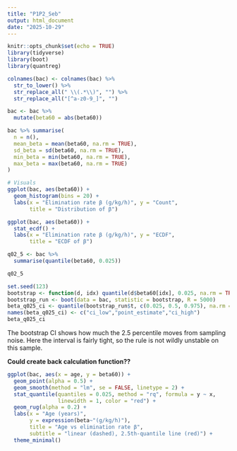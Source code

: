 ```yaml
---
title: "P1P2_Seb"
output: html_document
date: "2025-10-29"
---
```


```r
knitr::opts_chunk$set(echo = TRUE)
library(tidyverse)
library(boot)
library(quantreg)
```

```r
colnames(bac) <- colnames(bac) %>%
  str_to_lower() %>%
  str_replace_all(" \\(.*\\)", "") %>%
  str_replace_all("[^a-z0-9_]", "")

bac <- bac %>%
  mutate(beta60 = abs(beta60))

```

```r
bac %>% summarise(
  n = n(),
  mean_beta = mean(beta60, na.rm = TRUE),
  sd_beta = sd(beta60, na.rm = TRUE),
  min_beta = min(beta60, na.rm = TRUE),
  max_beta = max(beta60, na.rm = TRUE)
)

# Visuals
ggplot(bac, aes(beta60)) +
  geom_histogram(bins = 20) +
  labs(x = "Elimination rate β (g/kg/h)", y = "Count",
       title = "Distribution of β")

ggplot(bac, aes(beta60)) +
  stat_ecdf() +
  labs(x = "Elimination rate β (g/kg/h)", y = "ECDF",
       title = "ECDF of β")

```

```r
q02_5 <- bac %>% 
  summarise(quantile(beta60, 0.025))

q02_5
```

```r
set.seed(123)
bootstrap <- function(d, idx) quantile(d$beta60[idx], 0.025, na.rm = TRUE)
bootstrap_run <- boot(data = bac, statistic = bootstrap, R = 5000)
beta_q025_ci <- quantile(bootstrap_run$t, c(0.025, 0.5, 0.975), na.rm = TRUE)
names(beta_q025_ci) <- c("ci_low","point_estimate","ci_high")
beta_q025_ci
```

The bootstrap CI shows how much the 2.5 percentile moves from sampling noise. Here the interval is fairly tight, so the rule is not wildly unstable on this sample.  

**Could create back calculation function??**

```r
ggplot(bac, aes(x = age, y = beta60)) +
  geom_point(alpha = 0.5) +
  geom_smooth(method = "lm", se = FALSE, linetype = 2) +              
  stat_quantile(quantiles = 0.025, method = "rq", formula = y ~ x,    
                linewidth = 1, color = "red") +
  geom_rug(alpha = 0.2) +
  labs(x = "Age (years)",
       y = expression(beta~"(g/kg/h)"),
       title = "Age vs elimination rate β",
       subtitle = "linear (dashed), 2.5th-quantile line (red)") +
  theme_minimal()

```

